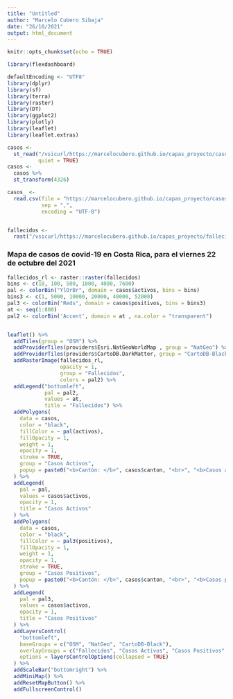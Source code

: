 ```yaml
---
title: "Untitled"
author: "Marcelo Cubero Sibaja"
date: "26/10/2021"
output: html_document
---
```


```r
knitr::opts_chunk$set(echo = TRUE)
```

```r
library(flexdashboard)

defaultEncoding <- "UTF8"
library(dplyr)
library(sf)
library(terra)
library(raster)
library(DT)
library(ggplot2)
library(plotly)
library(leaflet)
library(leaflet.extras)
```

```r
casos <-
  st_read("/vsicurl/https://marcelocubero.github.io/capas_proyecto/casos.geojson",
          quiet = TRUE)
casos <-
  casos %>%
  st_transform(4326)

casos_ <-
  read.csv(file = "https://marcelocubero.github.io/capas_proyecto/casos_.csv",
           sep = ",",
           encoding = "UTF-8")


fallecidos <-
  rast("/vsicurl/https://marcelocubero.github.io/capas_proyecto/fallecidos.tif")

```

### Mapa de casos de covid-19 en Costa Rica, para el viernes 22 de octubre del 2021

```r

fallecidos_rl <- raster::raster(fallecidos)
bins <- c(10, 100, 500, 1000, 4000, 7600)
pal <- colorBin("YlOrBr", domain = casos$activos, bins = bins)
bins3 <- c(1, 5000, 10000, 20000, 40000, 52000)
pal3 <- colorBin("Reds", domain = casos$positivos, bins = bins3)
at <- seq(1:800)
pal2 <- colorBin('Accent', domain = at , na.color = "transparent")


leaflet() %>%
  addTiles(group = "OSM") %>%
  addProviderTiles(providers$Esri.NatGeoWorldMap , group = "NatGeo") %>%
  addProviderTiles(providers$CartoDB.DarkMatter, group = "CartoDB-Black") %>%
  addRasterImage(fallecidos_rl,
                 opacity = 1,
                 group = "Fallecidos",
                 colors = pal2) %>%
  addLegend("bottomleft",
            pal = pal2,
            values = at,
            title = "Fallecidos") %>%
  addPolygons(
    data = casos,
    color = "black",
    fillColor = ~ pal(activos),
    fillOpacity = 1,
    weight = 1,
    opacity = 1,
    stroke = TRUE,
    group = "Casos Activos", 
    popup = paste0("<b>Cantón: </b>", casos$canton, "<br>", "<b>Casos activos: </b>", casos$activos) 
  ) %>%
  addLegend(
    pal = pal,
    values = casos$activos,
    opacity = 1,
    title = "Casos Activos"
  ) %>%
  addPolygons(
    data = casos,
    color = "black",
    fillColor = ~ pal3(positivos),
    fillOpacity = 1,
    weight = 1,
    opacity = 1,
    stroke = TRUE,
    group = "Casos Positivos", 
    popup = paste0("<b>Cantón: </b>", casos$canton, "<br>", "<b>Casos positivos: </b>", casos$positivos )
  ) %>%
  addLegend(
    pal = pal3,
    values = casos$activos,
    opacity = 1,
    title = "Casos Positivos"
  ) %>%
  addLayersControl(
    "bottomleft",
    baseGroups = c("OSM", "NatGeo", "CartoDB-Black"),
    overlayGroups = c("Fallecidos", "Casos Activos", "Casos Positivos" ),
    options = layersControlOptions(collapsed = TRUE)
  ) %>%
  addScaleBar("bottomright") %>%
  addMiniMap() %>% 
  addResetMapButton() %>%
  addFullscreenControl()

  


```